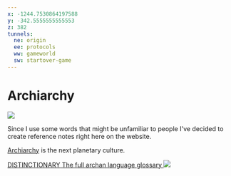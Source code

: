 ```yaml
---
x: -1244.7530864197588
y: -342.5555555555553
z: 382
tunnels:
  ne: origin
  ee: protocols
  ww: gameworld
  sw: startover-game
---
```



# Archiarchy

<img src={archiarchy} class="mb2 rounded-lg"/>

Since I use some words that might be unfamiliar to people I've decided to create
reference notes right here on the website.

[Archiarchy](https://archiarchy.mystrikingly.com/) is the next planetary culture.

<a class="w-full relative hover:brightness-120" href="https://distinctionary.mystrikingly.com">
  <span class="block absolute top-2 text-white text-center left-2 right-2 bg-black/50 rounded-md">
    <span class="block text-3xl ">DISTINCTIONARY</span>
    <span class="block">The full archan language glossary</span>
  </span>
  <img src={distinctionary} class="mb2 rounded-lg w-full"/>
</a>